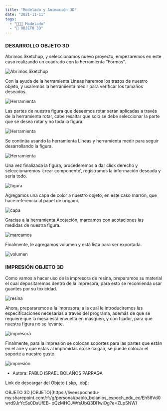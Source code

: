 ```yaml
---
title: "Modelado y Animación 3D"
date: "2021-11-11"
tags:
  - "🧑🏻‍💻 Modelado"
  - "🗿 OBJETO 3D"
---
```


### DESARROLLO OBJETO 3D

Abrimos Sketchup, y seleccionamos nuevo proyecto, empezaremos en este caso realizando un cuadrado con la herramienta “Formas”.

![ Abrimos Sketchup](/images/objeto_3d/Imagen1.jpg)

Con la ayuda de la herramienta Lineas haremos los trazos de nuestro objeto, y usaremos la herramienta medir para verificar los tamaños deseados.

![ Herramienta](/images/objeto_3d/Imagen2.jpg)

Las partes de nuestra figura que deseemos rotar serán aplicadas a través de la herramienta rotar, cabe resaltar que solo se debe seleccionar la parte que se desea rotar y no toda la figura.

![ Herramienta](/images/objeto_3d/Imagen3.jpg)

Se continúa usando la herramienta Lineas y herramienta medir para seguir desarrollando la figura.

![ Herramienta](/images/objeto_3d/Imagen4.jpg)

Una vez finalizada la figura, procederemos a dar click derecho y seleccionaremos ‘crear componente’, registramos la información deseada y seria todo.

![ figura](/images/objeto_3d/Imagen5.jpg)

Agregamos una capa de color a nuestro objeto, en este caso marrón, que hace referencia al papel de origami.

![ capa](/images/objeto_3d/Imagen6.jpg)

Gracias a la herramienta Acotación, marcamos con acotaciones las medidas de nuestra figura.

![ marcamos](/images/objeto_3d/Imagen7.jpg)

Finalmente, le agregamos volumen y está lista para ser exportada.

![ volumen](/images/objeto_3d/Imagen8.jpg)

### IMPRESIÓN OBJETO 3D

Como vamos a hacer uso de la impresora de resina, preparamos su material el cual depositaremos dentro de la impresora, para esto se recomienda usar guantes por su toxicidad.

![ resina](/images/objeto_3d/Imagen9.jpg)

Ahora, prepararemos a la impresora, a la cual le introduciremos las especificaciones necesarias a través del programa, además de que se requiere que la mesa está envuelta en masquen, y con fijador, para que nuestra figura no se levante.

![ impresora](/images/objeto_3d/Imagen10.jpg)

Finalmente, para la impresión se colocan soportes para las partes que están en el aire y que estas al imprimirlas no se caigan, se puede colocar el soporte a nuestro gusto.

![ impresión](/images/objeto_3d/Imagen11.jpg)

- Autora: PABLO ISRAEL BOLAÑOS PARRAGA

Link de descargar del Objeto (.skp, .obj):

OBJETO 3D [OBJETO](https://liveespochedu- my.sharepoint.com/:f:/g/personal/pablo_bolanios_espoch_edu_ec/Eh56Vd0wrd9JrYcSs0DsUfEB- xQzMHCJWfsUbQ3DI1wiOg?e=ZLpSNW)

